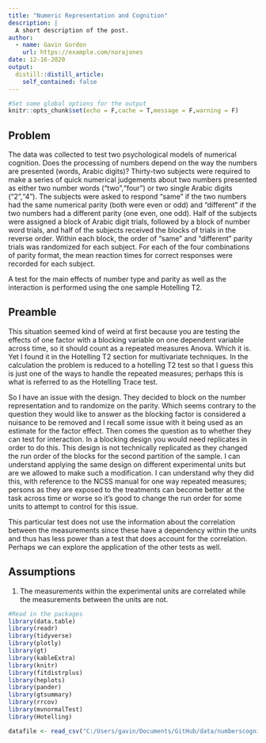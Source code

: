 ```yaml
---
title: "Numeric Representation and Cognition"
description: |
  A short description of the post.
author:
  - name: Gavin Gordon
    url: https://example.com/norajones
date: 12-16-2020
output:
  distill::distill_article:
    self_contained: false
---
```


```r
#Set some global options for the output
knitr::opts_chunk$set(echo = F,cache = T,message = F,warning = F)
```

## Problem 
The data was collected to test two psychological models of numerical cognition. Does the processing of numbers depend on the way the numbers are presented (words, Arabic digits)? Thirty-two subjects were required to make a series of quick numerical judgements about two numbers presented as either two number words ("two","four") or two single Arabic digits ("2","4"). The subjects were asked to respond "same" if the two numbers had the same numerical parity (both were even or odd) and "different" if the two numbers had a different parity (one even, one odd). Half of the subjects were assigned a block of Arabic digit trials, followed by a block of number word trials, and half of the subjects received the blocks of trials in the reverse order. Within each block, the order of "same" and "different" parity trials was randomized for each subject. For each of the four combinations of parity format, the mean reaction times for correct responses were recorded for each subject.  

A test for the main effects of number type and parity as well as the interaction is performed using the one sample Hotelling T2.

 

## Preamble
This situation seemed kind of weird at first because you are testing the effects of one factor with a blocking variable on one dependent variable across time, so it should count as a repeated measures Anova. Which it is. Yet I found it in the Hotelling T2 section for multivariate techniques. In the calculation the problem is reduced to a hotelling T2 test so that I guess this is just one of the ways to handle the repeated measures; perhaps this is what is referred to as the Hotelling Trace test.  

So I have an issue with the design. They decided to block on the number representation and to randomize on the parity. Which seems contrary to the question they would like to answer as the blocking factor is considered a nuisance to be removed and I recall some issue with it being used as an estimate for the factor effect. Then comes the question as to whether they can test for interaction. In a blocking design you would need replicates in order to do this. This design is not technically replicated as they changed the run order of the blocks for the second partition of the sample. I can understand applying the same design on different experimental units but are we allowed to make such a modification. I can understand why they did this, with reference to the NCSS manual for one way repeated measures; persons as they are exposed to the treatments can become better at the task across time or worse so it's good to change the run order for some units to attempt to control for this issue. 


This particular test does not use the information about the correlation between the measurements since these have a dependency within the units and thus has less power than a test that does account for the correlation. Perhaps we can explore the application of the other tests as well.  


## Assumptions
1. The measurements within the experimental units are correlated while the measurements between the units are not. 
```r
#Read in the packages 
library(data.table)
library(readr)
library(tidyverse)
library(plotly)
library(gt)
library(kableExtra)
library(knitr)
library(fitdistrplus)
library(heplots)
library(pander)
library(gtsummary)
library(rrcov)
library(mvnormalTest)
library(Hotelling)
```

```r
datafile <- read_csv("C:/Users/gavin/Documents/GitHub/data/numberscognition.csv")
```